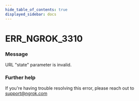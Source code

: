 ```yaml
---
hide_table_of_contents: true
displayed_sidebar: docs
---
```



# ERR_NGROK_3310

### Message
URL "state" parameter is invalid.

<ErrorDetails error='err_ngrok_3310' />


### Further help
If you're having trouble resolving this error, please reach out to [support@ngrok.com](mailto:support@ngrok.com?subject=Help%20with%20ERR_NGROK_3310)


